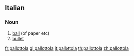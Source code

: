 ==Italian==

===Noun===
{{it-noun|pallottol|f|a|e}}

# [[ball]] (of paper etc)
# [[bullet]]

[[fr:pallottola]]
[[gl:pallottola]]
[[it:pallottola]]
[[th:pallottola]]
[[zh:pallottola]]